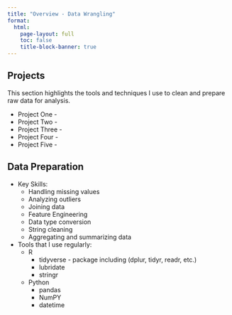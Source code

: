 ```yaml
---
title: "Overview - Data Wrangling"
format:
  html:
    page-layout: full
    toc: false
    title-block-banner: true
---
```


## Projects

This section highlights the tools and techniques I use to clean and prepare raw data for analysis.

 - Project One - 
 - Project Two - 
 - Project Three - 
 - Project Four - 
 - Project Five - 

## Data Preparation

 - Key Skills:
     - Handling missing values
     - Analyzing outliers
     - Joining data
     - Feature Engineering
     - Data type conversion
     - String cleaning
     - Aggregating and summarizing data

 - Tools that I use regularly:
    - R 
        - tidyverse - package including (dplur, tidyr, readr, etc.)
        - lubridate
        - stringr
    - Python
        - pandas
        - NumPY
        - datetime
